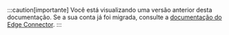 :::caution[importante]
Você está visualizando uma versão anterior desta documentação. Se a sua conta já foi migrada, consulte a [documentação do Edge Connector](/pt-br/documentacao/produtos/secure/edge-connector/).
:::